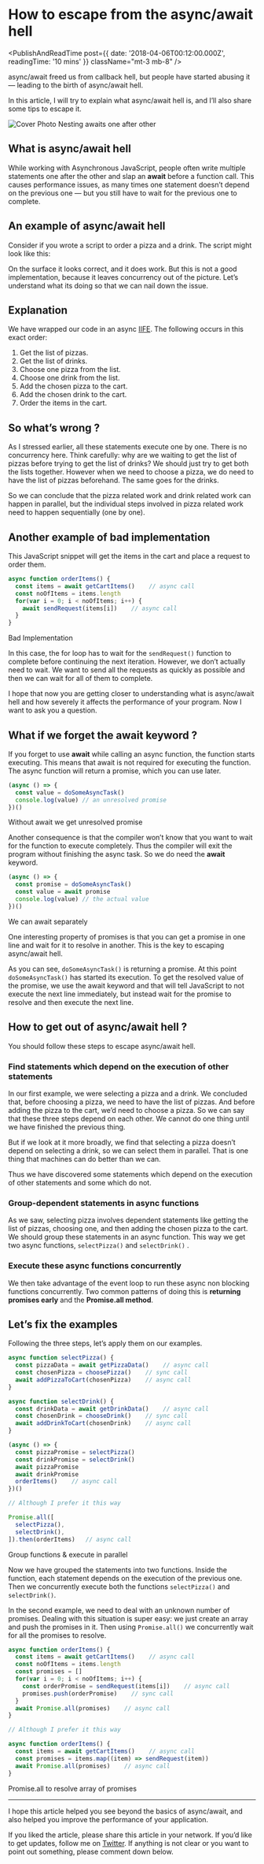 
# How to escape from the async/await hell

<PublishAndReadTime post={{ date: '2018-04-06T00:12:00.000Z', readingTime: '10 mins' }} className="mt-3 mb-8" />

async/await freed us from callback hell, but people have started abusing it — leading to the birth of async/await hell.

In this article, I will try to explain what async/await hell is, and I’ll also share some tips to escape it.

![Cover Photo](https://cdn-media-1.freecodecamp.org/images/1*_3nDjjPTWn4ohLt96IcwCA.png)
<IllustrationDescription>Nesting awaits one after other</IllustrationDescription>

## What is async/await hell

While working with Asynchronous JavaScript, people often write multiple statements one after the other and slap an **await** before a function call. This causes performance issues, as many times one statement doesn’t depend on the previous one — but you still have to wait for the previous one to complete.

## An example of async/await hell

Consider if you wrote a script to order a pizza and a drink. The script might look like this:

On the surface it looks correct, and it does work. But this is not a good implementation, because it leaves concurrency out of the picture. Let’s understand what its doing so that we can nail down the issue.

## Explanation

We have wrapped our code in an async [IIFE](https://developer.mozilla.org/en-US/docs/Glossary/IIFE). The following occurs in this exact order:

1. Get the list of pizzas.
1. Get the list of drinks.
1. Choose one pizza from the list.
1. Choose one drink from the list.
1. Add the chosen pizza to the cart.
1. Add the chosen drink to the cart.
1. Order the items in the cart.

## So what’s wrong ?

As I stressed earlier, all these statements execute one by one. There is no concurrency here. Think carefully: why are we waiting to get the list of pizzas before trying to get the list of drinks? We should just try to get both the lists together. However when we need to choose a pizza, we do need to have the list of pizzas beforehand. The same goes for the drinks.

So we can conclude that the pizza related work and drink related work can happen in parallel, but the individual steps involved in pizza related work need to happen sequentially (one by one).

## Another example of bad implementation

This JavaScript snippet will get the items in the cart and place a request to order them.

```js
async function orderItems() {
  const items = await getCartItems()    // async call
  const noOfItems = items.length
  for(var i = 0; i < noOfItems; i++) {
    await sendRequest(items[i])    // async call
  }
}
```
<CodeDescription>Bad Implementation</CodeDescription>

In this case, the for loop has to wait for the `sendRequest()` function to complete before continuing the next iteration. However, we don’t actually need to wait. We want to send all the requests as quickly as possible and then we can wait for all of them to complete.

I hope that now you are getting closer to understanding what is async/await hell and how severely it affects the performance of your program. Now I want to ask you a question.

## What if we forget the await keyword ?

If you forget to use **await** while calling an async function, the function starts executing. This means that await is not required for executing the function. The async function will return a promise, which you can use later.

```js {2}
(async () => {
  const value = doSomeAsyncTask()
  console.log(value) // an unresolved promise
})()
```
<CodeDescription>Without await we get unresolved promise</CodeDescription>

Another consequence is that the compiler won’t know that you want to wait for the function to execute completely. Thus the compiler will exit the program without finishing the async task. So we do need the **await** keyword.

```js {3}
(async () => {
  const promise = doSomeAsyncTask()
  const value = await promise
  console.log(value) // the actual value
})()
```
<CodeDescription>We can await separately</CodeDescription>

One interesting property of promises is that you can get a promise in one line and wait for it to resolve in another. This is the key to escaping async/await hell.

As you can see, `doSomeAsyncTask()` is returning a promise. At this point `doSomeAsyncTask()` has started its execution. To get the resolved value of the promise, we use the await keyword and that will tell JavaScript to not execute the next line immediately, but instead wait for the promise to resolve and then execute the next line.

## How to get out of async/await hell ?

You should follow these steps to escape async/await hell.

### Find statements which depend on the execution of other statements

In our first example, we were selecting a pizza and a drink. We concluded that, before choosing a pizza, we need to have the list of pizzas. And before adding the pizza to the cart, we’d need to choose a pizza. So we can say that these three steps depend on each other. We cannot do one thing until we have finished the previous thing.

But if we look at it more broadly, we find that selecting a pizza doesn’t depend on selecting a drink, so we can select them in parallel. That is one thing that machines can do better than we can.

Thus we have discovered some statements which depend on the execution of other statements and some which do not.

### Group-dependent statements in async functions

As we saw, selecting pizza involves dependent statements like getting the list of pizzas, choosing one, and then adding the chosen pizza to the cart. We should group these statements in an async function. This way we get two async functions, `selectPizza()` and `selectDrink()` .

### Execute these async functions concurrently

We then take advantage of the event loop to run these async non blocking functions concurrently. Two common patterns of doing this is **returning promises early** and the **Promise.all method**.

## Let’s fix the examples

Following the three steps, let’s apply them on our examples.

```js {14,15}
async function selectPizza() {
  const pizzaData = await getPizzaData()    // async call
  const chosenPizza = choosePizza()    // sync call
  await addPizzaToCart(chosenPizza)    // async call
}

async function selectDrink() {
  const drinkData = await getDrinkData()    // async call
  const chosenDrink = chooseDrink()    // sync call
  await addDrinkToCart(chosenDrink)    // async call
}

(async () => {
  const pizzaPromise = selectPizza()
  const drinkPromise = selectDrink()
  await pizzaPromise
  await drinkPromise
  orderItems()    // async call
})()

// Although I prefer it this way

Promise.all([
  selectPizza(),
  selectDrink(),
]).then(orderItems)   // async call
```
<CodeDescription>Group functions & execute in parallel</CodeDescription>

Now we have grouped the statements into two functions. Inside the function, each statement depends on the execution of the previous one. Then we concurrently execute both the functions `selectPizza()` and `selectDrink()`.

In the second example, we need to deal with an unknown number of promises. Dealing with this situation is super easy: we just create an array and push the promises in it. Then using `Promise.all()` we concurrently wait for all the promises to resolve.

```js {7,9,16,17}
async function orderItems() {
  const items = await getCartItems()    // async call
  const noOfItems = items.length
  const promises = []
  for(var i = 0; i < noOfItems; i++) {
    const orderPromise = sendRequest(items[i])    // async call
    promises.push(orderPromise)    // sync call
  }
  await Promise.all(promises)    // async call
}

// Although I prefer it this way 

async function orderItems() {
  const items = await getCartItems()    // async call
  const promises = items.map((item) => sendRequest(item))
  await Promise.all(promises)    // async call
}
```
<CodeDescription>Promise.all to resolve array of promises</CodeDescription>

----

I hope this article helped you see beyond the basics of async/await, and also helped you improve the performance of your application.

If you liked the article, please share this article in your network. If you’d like to get updates, follow me on [Twitter](https://twitter.com/dev__adi). If anything is not clear or you want to point out something, please comment down below.

<span className="block mt-20"></span>
<CardTwitter />
